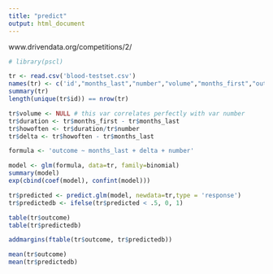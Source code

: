 ```yaml
---
title: "predict"
output: html_document
---
```


www.drivendata.org/competitions/2/

```r

# library(pscl)

```


``` r
tr <- read.csv('blood-testset.csv')
names(tr) <- c('id',"months_last","number","volume","months_first","outcome")
summary(tr)
length(unique(tr$id)) == nrow(tr)
```

```r
tr$volume <- NULL # this var correlates perfectly with var number
tr$duration <- tr$months_first - tr$months_last
tr$howoften <- tr$duration/tr$number
tr$delta <- tr$howoften - tr$months_last
```

``` r

formula <- 'outcome ~ months_last + delta + number'

model <- glm(formula, data=tr, family=binomial)
summary(model)
exp(cbind(coef(model), confint(model)))

tr$predicted <- predict.glm(model, newdata=tr,type = 'response')
tr$predictedb <- ifelse(tr$predicted < .5, 0, 1)

table(tr$outcome)
table(tr$predictedb)

addmargins(ftable(tr$outcome, tr$predictedb))

mean(tr$outcome)
mean(tr$predictedb)

```
